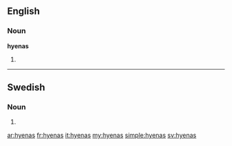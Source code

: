 ==English==

===Noun===
'''hyenas'''

# {{plural of|[[hyena]]}}

----

==Swedish==

===Noun===
{{head|sv|noun form}}

# {{sv-noun-form-indef-gen|hyena}}

[[ar:hyenas]]
[[fr:hyenas]]
[[it:hyenas]]
[[my:hyenas]]
[[simple:hyenas]]
[[sv:hyenas]]